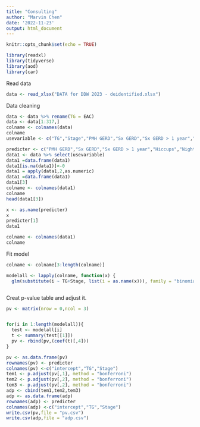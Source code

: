 ---
title: "Consulting"
author: "Marvin Chen"
date: '2022-11-23'
output: html_document
---

```{r setup, include=FALSE}
knitr::opts_chunk$set(echo = TRUE)
```

```{r}
library(readxl)
library(tidyverse)
library(aod)
library(car)
```
Read data
```{r}
data <- read_xlsx("DATA for DDW 2023 - deidentified.xlsx")
```

Data cleaning
```{r}
data <- data %>% rename(TG = EAC)
data <- data[1:317,]
colname <- colnames(data)
colname
usevariable <- c("TG","Stage","PMH GERD","Sx GERD","Sx GERD > 1 year","Hiccups","Night Sweats","Nausea","Vomit","Regurgitation","Chest Pain", "Food Impaction","Dysphagia","Odynophagia","Early Satiety","Abdominal Pain","Dyspepsia","Bloating","Anemia","IDA","Bleeding: melena","Bleeding: hematochezia","Bleeding: hematemesis","Fatigue","Constipation","Diarrhea","Coffee Ground Emesis","Weight loss","%  Wt  Loss","Finding On Workup of Other Symptoms","Asymptomatic (Incidental)","Asymptomatic (Surveillance)","Other")

predicter <- c("PMH GERD","Sx GERD","Sx GERD > 1 year","Hiccups","Night Sweats","Nausea","Vomit","Regurgitation","Chest Pain", "Food Impaction","Dysphagia","Odynophagia","Early Satiety","Abdominal Pain","Dyspepsia","Bloating","Anemia","IDA","Bleeding: melena","Bleeding: hematochezia","Bleeding: hematemesis","Fatigue","Constipation","Diarrhea","Coffee Ground Emesis","Weight loss","%  Wt  Loss","Finding On Workup of Other Symptoms","Asymptomatic (Incidental)","Asymptomatic (Surveillance)","Other")
data1 <- data %>% select(usevariable)
data1 =data.frame(data1)
data1[is.na(data1)]<-0
data1 = apply(data1,2,as.numeric) 
data1 =data.frame(data1)
data1[3]
colname <- colnames(data1)
colname
head(data1[3])

x <- as.name(predicter)
x
predicter[1]
data1

colname <- colnames(data1)
colname

```


Fit model
```{r}
colname <- colname[3:length(colname)]

modelall <- lapply(colname, function(x) {
  glm(substitute(i ~ TG+Stage, list(i = as.name(x))), family = "binomial", data = data1)})



```
Creat p-value table and adjust it.
```{r}

pv <- matrix(nrow = 0,ncol = 3)


for(i in 1:length(modelall)){
  test <- modelall[i]
  t <- summary(test[[1]])
  pv <- rbind(pv,(coef(t)[,4]))
}

pv <- as.data.frame(pv)
rownames(pv) <- predicter
colnames(pv) <-c("intercept","TG","Stage")
tem1 <- p.adjust(pv[,1], method = "bonferroni")
tem2 <- p.adjust(pv[,2], method = "bonferroni")
tem3 <- p.adjust(pv[,2], method = "bonferroni")
adp <- cbind(tem1,tem2,tem3)
adp <- as.data.frame(adp)
rownames(adp) <- predicter
colnames(adp) <-c("intercept","TG","Stage")
write.csv(pv,file = "pv.csv")
write.csv(adp,file = "adp.csv")

```